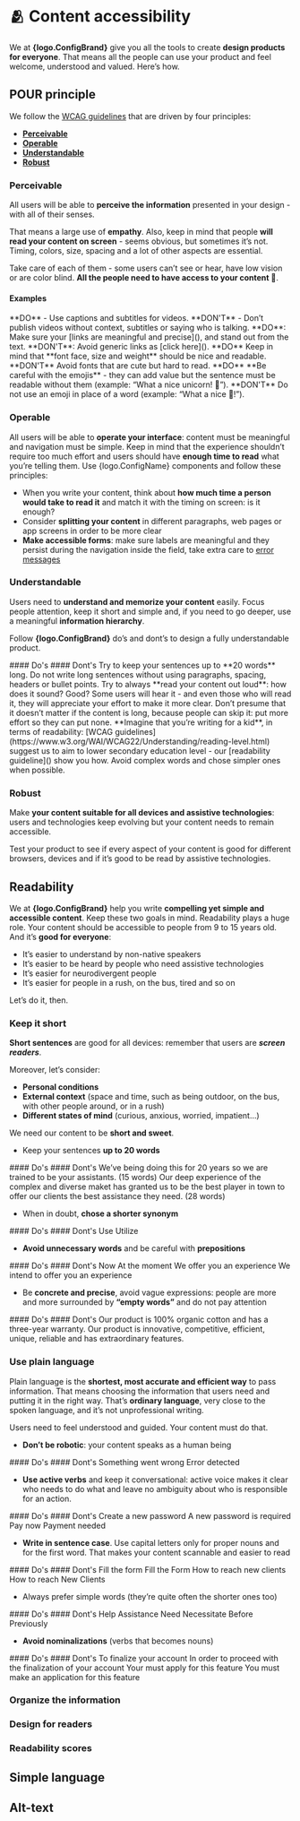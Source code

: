 
# 🫂 Content accessibility

We at **{logo.ConfigBrand}** give you all the tools to create **design products for everyone**. That means all the people can use your product and feel welcome, understood and valued. Here’s how. 

## POUR principle

We follow the [WCAG guidelines](https://www.w3.org/WAI/fundamentals/accessibility-principles/#standards) that are driven by four principles: 

- **[Perceivable](#perceivable)**
- **[Operable](#operable)**
- **[Understandable](#understandable)**
- **[Robust](#robust)**

### Perceivable
All users will be able to **perceive the information** presented in your design - with all of their senses. 

That means a large use of **empathy**. Also, keep in mind that people **will read your content on screen** - seems obvious, but sometimes it’s not. Timing, colors, size, spacing and a lot of other aspects are essential. 

Take care of each of them - some users can’t see or hear, have low vision or are color blind. **All the people need to have access to your content 🧡**.

#### Examples
<div className="w-full grid grid-cols-1 sm:grid-cols-2 gap-x-6 gap-y-0">
<Callout type="info" emoji="💚">
    **DO** - Use captions and subtitles for videos.
</Callout>
<Callout type="error" emoji="💔">
    **DON'T** - Don’t publish videos without context, subtitles or saying who is talking.
</Callout>
<Callout type="info" emoji="💚">
    **DO**: Make sure your [links are meaningful and precise](), and stand out from the text.
</Callout>
<Callout type="error" emoji="💔">
    **DON'T**: Avoid generic links as [click here]().
</Callout>
<Callout type="info" emoji="💚">
    **DO**  
    Keep in mind that **font face, size and weight** should be nice and readable.
</Callout>
<Callout type="error" emoji="💔">
    **DON'T**  
    Avoid fonts that are cute but hard to read.
</Callout>
<Callout type="info" emoji="💚">
    **DO**  
    **Be careful with the emojis** - they can add value but the sentence must be readable without them (example: “What a nice unicorn! 🦄”).
</Callout>
<Callout type="error" emoji="💔">
    **DON'T**  
    Do not use an emoji in place of a word (example: “What a nice 🦄!”).
</Callout>
</div>


### Operable

All users will be able to **operate your interface**: content must be meaningful and navigation must be simple. 
Keep in mind that the experience shouldn’t require too much effort and users should have **enough time to read** what you’re telling them. 
Use {logo.ConfigName} components and follow these principles: 

- When you write your content, think about **how much time a person would take to read it** and match it with the timing on screen: is it enough?
- Consider **splitting your content** in different paragraphs, web pages or app screens in order to be more clear
- **Make accessible forms**: make sure labels are meaningful and they persist during the navigation inside the field, take extra care to [error messages]()


### Understandable

Users need to **understand and memorize your content** easily. 
Focus people attention, keep it short and simple and, if you need to go deeper, use a meaningful **information hierarchy**. 

Follow **{logo.ConfigBrand}** do’s and dont’s to design a fully understandable product. 

<div className="w-full grid grid-cols-1 sm:grid-cols-2 gap-x-6 gap-y-0">
#### Do's
#### Dont's
<Callout type="info" emoji="💚">
    Try to keep your sentences up to **20 words** long.
</Callout>
<Callout type="error" emoji="💔">
    Do not write long sentences without using paragraphs, spacing, headers or bullet points. 
</Callout>
<Callout type="info" emoji="💚">
    Try to always **read your content out loud**: how does it sound? Good? Some users will hear it - and even those who will read it, they will appreciate your effort to make it more clear.
</Callout>
<Callout type="error" emoji="💔">
    Don’t presume that it doesn’t matter if the content is long, because people can skip it: put more effort so they can put none.
</Callout>
<Callout type="info" emoji="💚">
   **Imagine that you’re writing for a kid**, in terms of readability: [WCAG guidelines](https://www.w3.org/WAI/WCAG22/Understanding/reading-level.html) suggest us to aim to lower secondary education level - our [readability guideline]() show you how.
</Callout>
<Callout type="error" emoji="💔">
    Avoid complex words and chose simpler ones when possible.
</Callout>
</div>


### Robust

Make **your content suitable for all devices and assistive technologies**: users and technologies keep evolving but your content needs to remain accessible. 

Test your product to see if every aspect of your content is good for different browsers, devices and if it’s good to be read by assistive technologies. 


## Readability

We at **{logo.ConfigBrand}** help you write **compelling yet simple and accessible content**. 
Keep these two goals in mind. Readability plays a huge role. Your content should be accessible to people from 9 to 15 years old. And it’s **good for everyone**: 

- It’s easier to understand by non-native speakers
- It’s easier to be heard by people who need assistive technologies
- It’s easier for neurodivergent people
- It’s easier for people in a rush, on the bus, tired and so on 

Let’s do it, then. 


### Keep it short

**Short sentences** are good for all devices: remember that users are ***screen readers***. 

Moreover, let’s consider: 
- **Personal conditions**
- **External context** (space and time, such as being outdoor, on the bus, with other people around, or in a rush) 
- **Different states of mind** (curious, anxious, worried, impatient…) 

We need our content to be **short and sweet**. 

- Keep your sentences **up to 20 words**

<div className="w-full grid grid-cols-1 sm:grid-cols-2 gap-x-6 gap-y-0">
#### Do's
#### Dont's
<Callout type="info" emoji="💚">
    We’ve being doing this for 20 years so we are trained to be your assistants. (15 words)
</Callout>
<Callout type="error" emoji="💔">
    Our deep experience of the complex and diverse maket has granted us to be the best player in town to offer our clients the best assistance they need. (28 words)
</Callout>
</div>

- When in doubt, **chose a shorter synonym**

<div className="w-full grid grid-cols-1 sm:grid-cols-2 gap-x-6 gap-y-0">
#### Do's
#### Dont's
<Callout type="info" emoji="💚">
    Use
</Callout>
<Callout type="error" emoji="💔">
    Utilize
</Callout>
</div>

- **Avoid unnecessary words** and be careful with **prepositions**

<div className="w-full grid grid-cols-1 sm:grid-cols-2 gap-x-6 gap-y-0">
#### Do's
#### Dont's
<Callout type="info" emoji="💚">
    Now
</Callout>
<Callout type="error" emoji="💔">
    At the moment
</Callout>
<Callout type="info" emoji="💚">
    We offer you an experience
</Callout>
<Callout type="error" emoji="💔">
    We intend to offer you an experience
</Callout>
</div>

- Be **concrete and precise**, avoid vague expressions: people are more and more surrounded by **“empty words”** and do not pay attention

<div className="w-full grid grid-cols-1 sm:grid-cols-2 gap-x-6 gap-y-0">
#### Do's
#### Dont's
<Callout type="info" emoji="💚">
    Our product is 100% organic cotton and has a three-year warranty.
</Callout>
<Callout type="error" emoji="💔">
    Our product is innovative, competitive, efficient, unique, reliable and has extraordinary features. 
</Callout>
</div>


### Use plain language

Plain language is the **shortest, most accurate and efficient way** to pass information. 
That means choosing the information that users need and putting it in the right way. 
That’s **ordinary language**, very close to the spoken language, and it’s not unprofessional writing.

Users need to feel understood and guided. Your content must do that. 

- **Don’t be robotic**: your content speaks as a human being

<div className="w-full grid grid-cols-1 sm:grid-cols-2 gap-x-6 gap-y-0">
#### Do's
#### Dont's
<Callout type="info" emoji="💚">
    Something went wrong
</Callout>
<Callout type="error" emoji="💔">
    Error detected
</Callout>
</div>

- **Use active verbs** and keep it conversational: active voice makes it clear who needs to do what and leave no ambiguity about who is responsible for an action.

<div className="w-full grid grid-cols-1 sm:grid-cols-2 gap-x-6 gap-y-0">
#### Do's
#### Dont's
<Callout type="info" emoji="💚">
    Create a new password
</Callout>
<Callout type="error" emoji="💔">
    A new password is required
</Callout>
<Callout type="info" emoji="💚">
    Pay now
</Callout>
<Callout type="error" emoji="💔">
    Payment needed
</Callout>
</div>

- **Write in sentence case**. Use capital letters only for proper nouns and for the first word. That makes your content scannable and easier to read

<div className="w-full grid grid-cols-1 sm:grid-cols-2 gap-x-6 gap-y-0">
#### Do's
#### Dont's
<Callout type="info" emoji="💚">
    Fill the form
</Callout>
<Callout type="error" emoji="💔">
    Fill the Form
</Callout>
<Callout type="info" emoji="💚">
    How to reach new clients
</Callout>
<Callout type="error" emoji="💔">
    How to reach New Clients
</Callout>
</div>

- Always prefer simple words (they’re quite often the shorter ones too)

<div className="w-full grid grid-cols-1 sm:grid-cols-2 gap-x-6 gap-y-0">
#### Do's
#### Dont's
<Callout type="info" emoji="💚">
    Help
</Callout>
<Callout type="error" emoji="💔">
    Assistance
</Callout>
<Callout type="info" emoji="💚">
    Need
</Callout>
<Callout type="error" emoji="💔">
    Necessitate
</Callout>
<Callout type="info" emoji="💚">
    Before
</Callout>
<Callout type="error" emoji="💔">
    Previously
</Callout>
</div>

- **Avoid nominalizations** (verbs that becomes nouns)

<div className="w-full grid grid-cols-1 sm:grid-cols-2 gap-x-6 gap-y-0">
#### Do's
#### Dont's
<Callout type="info" emoji="💚">
    To finalize your account
</Callout>
<Callout type="error" emoji="💔">
     In order to proceed with the finalization of your account
</Callout>
<Callout type="info" emoji="💚">
    Your must apply for this feature
</Callout>
<Callout type="error" emoji="💔">
    You must make an application for this feature
</Callout>
</div>

### Organize the information

### Design for readers

### Readability scores

## Simple language
## Alt-text
